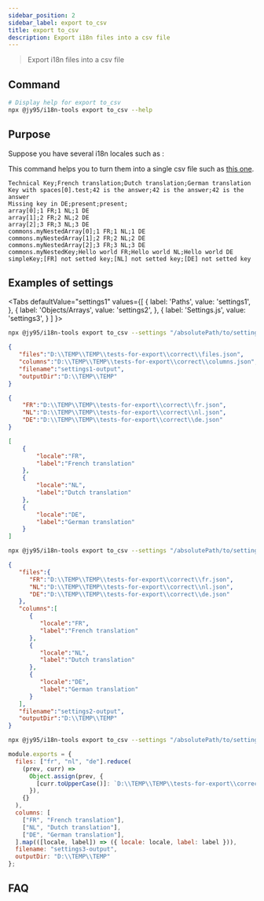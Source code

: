 ```yaml
---
sidebar_position: 2
sidebar_label: export to_csv
title: export to_csv
description: Export i18n files into a csv file
---
```



> Export i18n files into a csv file

## Command

```bash
# Display help for export to_csv
npx @jy95/i18n-tools export to_csv --help
```

## Purpose

Suppose you have several i18n locales such as :

<I18NFilesTabs />

This command helps you to turn them into a single csv file such as [this one](./assets/export-csv.csv).

```csv title="export-csv.csv"
Technical Key;French translation;Dutch translation;German translation
Key with spaces[0].test;42 is the answer;42 is the answer;42 is the answer
Missing key in DE;present;present;
array[0];1 FR;1 NL;1 DE
array[1];2 FR;2 NL;2 DE
array[2];3 FR;3 NL;3 DE
commons.myNestedArray[0];1 FR;1 NL;1 DE
commons.myNestedArray[1];2 FR;2 NL;2 DE
commons.myNestedArray[2];3 FR;3 NL;3 DE
commons.myNestedKey;Hello world FR;Hello world NL;Hello world DE
simpleKey;[FR] not setted key;[NL] not setted key;[DE] not setted key
```

## Examples of settings

<Tabs
  defaultValue="settings1"
  values={[
    { label: 'Paths', value: 'settings1', },
    { label: 'Objects/Arrays', value: 'settings2', },
    { label: 'Settings.js', value: 'settings3',  }
  ]
}>

<TabItem value="settings1">

```bash
npx @jy95/i18n-tools export to_csv --settings "/absolutePath/to/settings1.json"
```

```json title="settings1.json"
{
   "files":"D:\\TEMP\\TEMP\\tests-for-export\\correct\\files.json",
   "columns":"D:\\TEMP\\TEMP\\tests-for-export\\correct\\columns.json",
   "filename":"settings1-output",
   "outputDir":"D:\\TEMP\\TEMP"
}
```

```json title="files.json"
{
    "FR":"D:\\TEMP\\TEMP\\tests-for-export\\correct\\fr.json",
    "NL":"D:\\TEMP\\TEMP\\tests-for-export\\correct\\nl.json",
    "DE":"D:\\TEMP\\TEMP\\tests-for-export\\correct\\de.json"
}
```

```json title="columns.json"
[
    {
        "locale":"FR",
        "label":"French translation"
    },
    {
        "locale":"NL",
        "label":"Dutch translation"
    },
    {
        "locale":"DE",
        "label":"German translation"
    }
]
```
</TabItem>

<TabItem value="settings2">

```bash
npx @jy95/i18n-tools export to_csv --settings "/absolutePath/to/settings2.json"
```

```json title="settings2.json"
{
   "files":{
      "FR":"D:\\TEMP\\TEMP\\tests-for-export\\correct\\fr.json",
      "NL":"D:\\TEMP\\TEMP\\tests-for-export\\correct\\nl.json",
      "DE":"D:\\TEMP\\TEMP\\tests-for-export\\correct\\de.json"
   },
   "columns":[
      {
         "locale":"FR",
         "label":"French translation"
      },
      {
         "locale":"NL",
         "label":"Dutch translation"
      },
      {
         "locale":"DE",
         "label":"German translation"
      }
   ],
   "filename":"settings2-output",
   "outputDir":"D:\\TEMP\\TEMP"
}
```
</TabItem>

<TabItem value="settings3">

```bash
npx @jy95/i18n-tools export to_csv --settings "/absolutePath/to/settings3.js"
```

```js title="settings3.js"
module.exports = {
  files: ["fr", "nl", "de"].reduce(
    (prev, curr) =>
      Object.assign(prev, {
        [curr.toUpperCase()]: `D:\\TEMP\\TEMP\\tests-for-export\\correct\\${curr}.json`,
      }),
    {}
  ),
  columns: [
    ["FR", "French translation"],
    ["NL", "Dutch translation"],
    ["DE", "German translation"],
  ].map(([locale, label]) => ({ locale: locale, label: label })),
  filename: "settings3-output",
  outputDir: "D:\\TEMP\\TEMP"
};
```
</TabItem>

</Tabs>

## FAQ

<ExportFaq />